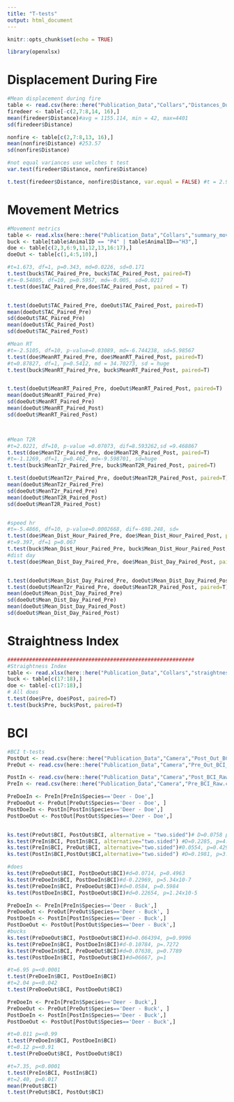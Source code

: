 ```yaml
---
title: "T-tests"
output: html_document
---
```


```r
knitr::opts_chunk$set(echo = TRUE)
```

```r
library(openxlsx)
```

# Displacement During Fire
```r

#Mean displacement during fire
table <- read.csv(here::here("Publication_Data","Collars","Distances_During_Fire_QGIS.csv"))
firedeer <- table[-c(2,7:8,14, 16),]
mean(firedeer$Distance)#avg = 1155.114, min = 42, max=4401
sd(firedeer$Distance)

nonfire <- table[c(2,7:8,13, 16),]
mean(nonfire$Distance) #253.57
sd(nonfire$Distance)

#not equal variances use welches t test
var.test(firedeer$Distance, nonfire$Distance)

t.test(firedeer$Distance, nonfire$Distance, var.equal = FALSE) #t = 2.901, df = 12.626, p-value = 0.01271

```

# Movement Metrics
```r
#Movement metrics
table <- read.xlsx(here::here("Publication_Data","Collars","summary_move_collars.xlsx"))
buck <- table[table$AnimalID == "P4" | table$AnimalID=="H3",]
doe <- table[c(2,3,6:9,11,12,13,16:17),]
doeOut <- table[c(1,4:5,10),]

#t=1.673, df=1, p=0.343, md=0.0226, sd=0.171
t.test(buck$TAC_Paired_Pre, buck$TAC_Paired_Post, paired=T)
#t=-0.54805, df=10, p=0.5957, md=-0.005, sd=0.0217
t.test(doe$TAC_Paired_Pre,doe$TAC_Paired_Post, paired = T)


t.test(doeOut$TAC_Paired_Pre, doeOut$TAC_Paired_Post, paired=T)
mean(doeOut$TAC_Paired_Pre)
sd(doeOut$TAC_Paired_Pre)
mean(doeOut$TAC_Paired_Post)
sd(doeOut$TAC_Paired_Post)

#Mean RT
#t=-2.5105, df=10, p-value=0.03089, md=-6.744238, sd=5.98567
t.test(doe$MeanRT_Paired_Pre, doe$MeanRT_Paired_Post, paired=T)
#t=0.87827, df=1, p=0.5412, md = 34.70273, sd = huge
t.test(buck$MeanRT_Paired_Pre, buck$MeanRT_Paired_Post, paired=T)


t.test(doeOut$MeanRT_Paired_Pre, doeOut$MeanRT_Paired_Post, paired=T)
mean(doeOut$MeanRT_Paired_Pre)
sd(doeOut$MeanRT_Paired_Pre)
mean(doeOut$MeanRT_Paired_Post)
sd(doeOut$MeanRT_Paired_Post)



#Mean T2R
#t=2.0221, df=10, p-value =0.07073, dif=8.593262,sd =9.468867
t.test(doe$MeanT2r_Paired_Pre, doe$MeanT2R_Paired_Post, paired=T)
#t=-1.1269, df=1, p=0.462, md=-9.598701, sd=huge
t.test(buck$MeanT2r_Paired_Pre, buck$MeanT2R_Paired_Post, paired=T)

t.test(doeOut$MeanT2r_Paired_Pre, doeOut$MeanT2R_Paired_Post, paired=T)
mean(doeOut$MeanT2r_Paired_Pre)
sd(doeOut$MeanT2r_Paired_Pre)
mean(doeOut$MeanT2R_Paired_Post)
sd(doeOut$MeanT2R_Paired_Post)


#speed hr
#t=-5.4866, df=10, p-value=0.0002668, dif=-698.248, sd=
t.test(doe$Mean_Dist_Hour_Paired_Pre, doe$Mean_Dist_Hour_Paired_Post, paired=T)
#t=9.397, df=1 p=0.067
t.test(buck$Mean_Dist_Hour_Paired_Pre, buck$Mean_Dist_Hour_Paired_Post, paired=T)
#dist day
t.test(doe$Mean_Dist_Day_Paired_Pre, doe$Mean_Dist_Day_Paired_Post, paired=T)


t.test(doeOut$Mean_Dist_Day_Paired_Pre, doeOut$Mean_Dist_Day_Paired_Post, paired=T)
t.test(doeOut$MeanT2r_Paired_Pre, doeOut$MeanT2R_Paired_Post, paired=T)
mean(doeOut$Mean_Dist_Day_Paired_Pre)
sd(doeOut$Mean_Dist_Day_Paired_Pre)
mean(doeOut$Mean_Dist_Day_Paired_Post)
sd(doeOut$Mean_Dist_Day_Paired_Post)

```
# Straightness Index
```r

############################################################
#Straightness Index
table <- read.xlsx(here::here("Publication_Data","Collars","straightness_index.xlsx"))
buck <- table[c(17:18),]
doe <- table[-c(17:18),]
# All does
t.test(doe$Pre, doe$Post, paired=T)
t.test(buck$Pre, buck$Post, paired=T)
```
# BCI
```r
#BCI t-tests
PostOut <- read.csv(here::here("Publication_Data","Camera","Post_Out_BCI_Raw.csv"))
PreOut <- read.csv(here::here("Publication_Data","Camera","Pre_Out_BCI_Raw.csv"))

PostIn <- read.csv(here::here("Publication_Data","Camera","Post_BCI_Raw.csv"))
PreIn <- read.csv(here::here("Publication_Data","Camera","Pre_BCI_Raw.csv"))

PreDoeIn <- PreIn[PreIn$Species=='Deer - Doe',]
PreDoeOut <- PreOut[PreOut$Species=='Deer - Doe', ]
PostDoeIn <- PostIn[PostIn$Species=='Deer - Doe',]
PostDoeOut <- PostOut[PostOut$Species=='Deer - Doe',]


ks.test(PreOut$BCI, PostOut$BCI, alternative = "two.sided")# D=0.0758 p=0.2894
ks.test(PreIn$BCI, PostIn$BCI, alternative="two.sided") #D=0.2285, p=4.06x10-9 very small p
ks.test(PreIn$BCI, PreOut$BCI, alternative="two.sided")#0.0554, p=0.4292
ks.test(PostIn$BCI,PostOut$BCI,alternative="two.sided") #D=0.1981, p=3.504 x 10-5

#does
ks.test(PreDoeOut$BCI, PostDoeOut$BCI)#d=0.0714, p=0.4963
ks.test(PreDoeIn$BCI, PostDoeIn$BCI)#d-0.22969, p=5.34x10-7
ks.test(PreDoeIn$BCI, PreDoeOut$BCI)#d=0.0584, p=0.5984
ks.test(PostDoeIn$BCI, PostDoeOut$BCI)#d=0.22654, p=1.24x10-5

PreDoeIn <- PreIn[PreIn$Species=='Deer - Buck',]
PreDoeOut <- PreOut[PreOut$Species=='Deer - Buck', ]
PostDoeIn <- PostIn[PostIn$Species=='Deer - Buck',]
PostDoeOut <- PostOut[PostOut$Species=='Deer - Buck',]
#bucks
ks.test(PreDoeOut$BCI, PostDoeOut$BCI)#d=0.064394, p=0.9996
ks.test(PreDoeIn$BCI, PostDoeIn$BCI)#d-0.10784, p=.7272
ks.test(PreDoeIn$BCI, PreDoeOut$BCI)#d=0.07638, p=0.7789
ks.test(PostDoeIn$BCI, PostDoeOut$BCI)#d=06667, p=1

#t=6.95 p=<0.0001
t.test(PreDoeIn$BCI, PostDoeIn$BCI)
#t=2.04 p=<0.042
t.test(PreDoeOut$BCI, PostDoeOut$BCI)

PreDoeIn <- PreIn[PreIn$Species=='Deer - Buck',]
PreDoeOut <- PreOut[PreOut$Species=='Deer - Buck', ]
PostDoeIn <- PostIn[PostIn$Species=='Deer - Buck',]
PostDoeOut <- PostOut[PostOut$Species=='Deer - Buck',]

#t=0.011 p=<0.99
t.test(PreDoeIn$BCI, PostDoeIn$BCI)
#t=0.12 p=<0.91
t.test(PreDoeOut$BCI, PostDoeOut$BCI)

#t=7.35, p<0.0001
t.test(PreIn$BCI, PostIn$BCI)
#t=2.40, p=0.017
mean(PreOut$BCI)
t.test(PreOut$BCI, PostOut$BCI)
```

